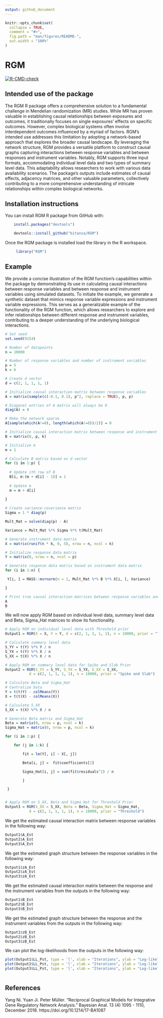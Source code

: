 ```yaml
---
output: github_document
---
```


<!-- README.md is generated from README.Rmd. Please edit that file -->

```r
knitr::opts_chunk$set(
  collapse = TRUE,
  comment = "#>",
  fig.path = "man/figures/README-",
  out.width = "100%"
)
```

# RGM

<!-- badges: start -->
[![R-CMD-check](https://github.com/bitansa/ReciprocalGraphicalModels/actions/workflows/R-CMD-check.yaml/badge.svg)](https://github.com/bitansa/ReciprocalGraphicalModels/actions/workflows/R-CMD-check.yaml)
<!-- badges: end -->

## Intended use of the package

The RGM R package offers a comprehensive solution to a fundamental challenge in Mendelian randomization (MR) studies. While MR has proven valuable in establishing causal relationships between exposures and outcomes, it traditionally focuses on single exposures' effects on specific outcomes. However, complex biological systems often involve interdependent outcomes influenced by a myriad of factors. RGM's intended use addresses this limitation by adopting a network-based approach that explores the broader causal landscape. By leveraging the network structure, RGM provides a versatile platform to construct causal graphs capturing interactions between response variables and between responses and instrument variables. Notably, RGM supports three input formats, accommodating individual level data and two types of summary level data. This adaptability allows researchers to work with various data availability scenarios. The package's outputs include estimates of causal effects, adjacency matrices, and other valuable parameters, collectively contributing to a more comprehensive understanding of intricate relationships within complex biological networks.


## Installation instructions

You can install RGM R package from GitHub with:

```r

    install.packages("devtools")

    devtools::install_github("bitansa/RGM")

```  
      

Once the RGM package is installed load the library in the R workspace.

```r

     library("RGM")

```

## Example


We provide a concise illustration of the RGM function's capabilities within the package by demonstrating its use in calculating causal interactions between response variables and between response and instrument variables using simulated datasets. To initiate the example, we generate a synthetic dataset that mimics response variable expressions and instrument variable expressions. This serves as a generalizable example of the functionality of the RGM function, which allows researchers to explore and infer relationships between different response and instrument variables, contributing to a deeper understanding of the underlying biological interactions.


```r

# Set seed
set.seed(9154)

# Number of datapoints
n = 10000

# Number of response variables and number of instrument variables
p = 5
k = 6

# Create d vector
d = c(2, 1, 1, 1, 1)

# Initialize causal interaction matrix between response variables
A = matrix(sample(c(-0.1, 0.1), p^2, replace = TRUE), p, p)

# Diagonal entries of A matrix will always be 0
diag(A) = 0

# Make the network sparse
A[sample(which(A!=0), length(which(A!=0))/2)] = 0

# Initialize causal interaction matrix between response and instrument variables
B = matrix(0, p, k)

# Initialize m
m = 1

# Calculate B matrix based on d vector
for (i in 1:p) {
  
  # Update ith row of B
  B[i, m:(m + d[i] - 1)] = 1
  
  # Update m
  m = m + d[i]
  
}

# Create variance-covariance matrix
Sigma = 1 * diag(p)

Mult_Mat = solve(diag(p) - A)

Variance = Mult_Mat %*% Sigma %*% t(Mult_Mat)

# Generate instrument data matrix
X = matrix(runif(n * k, 0, 5), nrow = n, ncol = k)

# Initialize response data matrix
Y = matrix(0, nrow = n, ncol = p)

# Generate response data matrix based on instrument data matrix
for (i in 1:n) {

 Y[i, ] = MASS::mvrnorm(n = 1, Mult_Mat %*% B %*% X[i, ], Variance)

}

# Print true causal interaction matrices between response variables and between response and instrument variables
A
B


```

We will now apply RGM based on individual level data, summary level data and Beta, Sigma_Hat matrices to show its functionality.

```r

# Apply RGM on individual level data with Threshold prior
Output1 = RGM(X = X, Y = Y, d = c(2, 1, 1, 1, 1), n = 10000, prior = "Threshold")

# Calculate summary level data
S_YY = t(Y) %*% Y / n
S_YX = t(Y) %*% X / n
S_XX = t(X) %*% X / n

# Apply RGM on summary level data for Spike and Slab Prior
Output2 = RGM(S_YY = S_YY, S_YX = S_YX, S_XX = S_XX,
           d = c(2, 1, 1, 1, 1), n = 10000, prior = "Spike and Slab")

# Calculate Beta and Sigma_Hat
# Centralize Data
Y = t(t(Y) - colMeans(Y))
X = t(t(X) - colMeans(X))

# Calculate S_XX
S_XX = t(X) %*% X / n

# Generate Beta matrix and Sigma_Hat
Beta = matrix(0, nrow = p, ncol = k)
Sigma_Hat = matrix(0, nrow = p, ncol = k)

for (i in 1:p) {

    for (j in 1:k) {

        fit = lm(Y[, i] ~ X[, j])

        Beta[i, j] =  fit$coefficients[2]

        Sigma_Hat[i, j] = sum(fit$residuals^2) / n

        }

 }


# Apply RGM on S_XX, Beta and Sigma_Hat for Threshold Prior
Output3 = RGM(S_XX = S_XX, Beta = Beta, Sigma_Hat = Sigma_Hat,
           d = c(2, 1, 1, 1, 1), n = 10000, prior = "Threshold")

```


We get the estimated causal interaction matrix between response variables in the following way:

```r

Output1$A_Est
Output2$A_Est
Output3$A_Est


```
We get the estimated graph structure between the response variables in the following way:

```r

Output1$zA_Est
Output2$zA_Est
Output3$zA_Est


```


We get the estimated causal interaction matrix between the response and the instrument variables from the outputs in the following way:

```r

Output1$B_Est
Output2$B_Est
Output3$B_Est


```
We get the estimated graph structure between the response and the instrument variables from the outputs in the following way:

```r

Output1$zB_Est
Output2$zB_Est
Output3$zB_Est


```

We can plot the log-likelihoods from the outputs in the following way:

```r

plot(Output1$LL_Pst, type = 'l', xlab = "Iterations", ylab = "Log-likelihood", col = 'red')
plot(Output2$LL_Pst, type = 'l', xlab = "Iterations", ylab = "Log-likelihood", col = 'blue')
plot(Output3$LL_Pst, type = 'l', xlab = "Iterations", ylab = "Log-likelihood", col = 'green')



```

## References
Yang Ni. Yuan Ji. Peter Müller. "Reciprocal Graphical Models for Integrative Gene Regulatory Network Analysis." Bayesian Anal. 13 (4) 1095 - 1110, December 2018. https://doi.org/10.1214/17-BA1087

